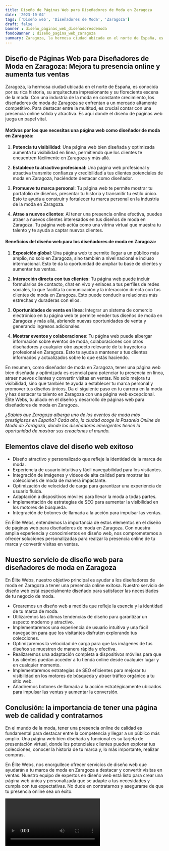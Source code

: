 ```yaml
---
title: Diseño de Páginas Web para Diseñadores de Moda en Zaragoza
date: '2023-10-04'
tags: ['Diseño web', 'Diseñadores de Moda', 'Zaragoza']
draft: false
banner : diseño_paginas_web_diseñadoresdemoda
fondoBanner : diseño_pagina_web_zaragoza
summary: Zaragoza, la hermosa ciudad ubicada en el norte de España, es conocida por su rica historia, su arquitectura impresionante y su floreciente escena de la moda. Con una industria de la moda en constante crecimiento, los diseñadores de moda de Zaragoza se enfrentan a un mercado altamente competitivo. Para destacar entre la multitud, es crucial contar con una presencia online sólida y atractiva. Es aquí donde el diseño de páginas web juega un papel vital.
---
```


## Diseño de Páginas Web para Diseñadores de Moda en Zaragoza: Mejora tu presencia online y aumenta tus ventas

Zaragoza, la hermosa ciudad ubicada en el norte de España, es conocida por su rica historia, su arquitectura impresionante y su floreciente escena de la moda. Con una industria de la moda en constante crecimiento, los diseñadores de moda de Zaragoza se enfrentan a un mercado altamente competitivo. Para destacar entre la multitud, es crucial contar con una presencia online sólida y atractiva. Es aquí donde el diseño de páginas web juega un papel vital.

#### Motivos por los que necesitas una página web como diseñador de moda en Zaragoza:

1. **Potencia tu visibilidad**: Una página web bien diseñada y optimizada aumenta tu visibilidad en línea, permitiendo que los clientes te encuentren fácilmente en Zaragoza y más allá.

2. **Establece tu atractivo profesional**: Una página web profesional y atractiva transmite confianza y credibilidad a tus clientes potenciales de moda en Zaragoza, haciéndote destacar como diseñador.

3. **Promueve tu marca personal**: Tu página web te permite mostrar tu portafolio de diseños, presentar tu historia y transmitir tu estilo único. Esto te ayuda a construir y fortalecer tu marca personal en la industria de la moda en Zaragoza.

4. **Atrae a nuevos clientes**: Al tener una presencia online efectiva, puedes atraer a nuevos clientes interesados ​​en tus diseños de moda en Zaragoza. Tu página web actúa como una vitrina virtual que muestra tu talento y te ayuda a captar nuevos clientes.

#### Beneficios del diseño web para los diseñadores de moda en Zaragoza:

1. **Exposición global**: Una página web te permite llegar a un público más amplio, no solo en Zaragoza, sino también a nivel nacional e incluso internacional. Esto te da la oportunidad de ampliar tu base de clientes y aumentar tus ventas.

2. **Interacción directa con tus clientes**: Tu página web puede incluir formularios de contacto, chat en vivo y enlaces a tus perfiles de redes sociales, lo que facilita la comunicación y la interacción directa con tus clientes de moda en Zaragoza. Esto puede conducir a relaciones más estrechas y duraderas con ellos.

3. **Oportunidades de venta en línea**: Integrar un sistema de comercio electrónico en tu página web te permite vender tus diseños de moda en Zaragoza y más allá, abriendo nuevas oportunidades de venta y generando ingresos adicionales.

4. **Mostrar eventos y colaboraciones**: Tu página web puede albergar información sobre eventos de moda, colaboraciones con otros diseñadores y cualquier otro aspecto relevante de tu trayectoria profesional en Zaragoza. Esto te ayuda a mantener a tus clientes informados y actualizados sobre lo que estás haciendo.

En resumen, como diseñador de moda en Zaragoza, tener una página web bien diseñada y optimizada es esencial para potenciar tu presencia en línea, atraer nuevos clientes y convertir visitas en ventas. No solo mejora tu visibilidad, sino que también te ayuda a establecer tu marca personal y promover tus diseños únicos. Da el siguiente paso en tu carrera en la moda y haz destacar tu talento en Zaragoza con una página web excepcional. Élite Webs, tu aliado en el diseño y desarrollo de páginas web para diseñadores de moda en Zaragoza.

*¿Sabías que Zaragoza alberga uno de los eventos de moda más prestigiosos en España? Cada año, la ciudad acoge la Pasarela Online de Moda de Zaragoza, donde los diseñadores emergentes tienen la oportunidad de mostrar sus creaciones al mundo.*

<GifSeo />

<Cta />

## Elementos clave del diseño web exitoso

- Diseño atractivo y personalizado que refleje la identidad de la marca de moda.
- Experiencia de usuario intuitiva y fácil navegabilidad para los visitantes.
- Integración de imágenes y videos de alta calidad para mostrar las colecciones de moda de manera impactante.
- Optimización de velocidad de carga para garantizar una experiencia de usuario fluida.
- Adaptación a dispositivos móviles para llevar la moda a todas partes.
- Implementación de estrategias de SEO para aumentar la visibilidad en los motores de búsqueda.
- Integración de botones de llamada a la acción para impulsar las ventas.

En Élite Webs, entendemos la importancia de estos elementos en el diseño de páginas web para diseñadores de moda en Zaragoza. Con nuestra amplia experiencia y conocimientos en diseño web, nos comprometemos a ofrecer soluciones personalizadas para realzar la presencia online de tu marca y convertir visitas en ventas.

## Nuestro servicio de diseño web para diseñadores de moda en Zaragoza

En Élite Webs, nuestro objetivo principal es ayudar a los diseñadores de moda en Zaragoza a tener una presencia online exitosa. Nuestro servicio de diseño web está especialmente diseñado para satisfacer las necesidades de tu negocio de moda. 

- Crearemos un diseño web a medida que refleje la esencia y la identidad de tu marca de moda.
- Utilizaremos las últimas tendencias de diseño para garantizar un aspecto moderno y atractivo.
- Implementaremos una experiencia de usuario intuitiva y una fácil navegación para que los visitantes disfruten explorando tus colecciones.
- Optimizaremos la velocidad de carga para que las imágenes de tus diseños se muestren de manera rápida y efectiva.
- Realizaremos una adaptación completa a dispositivos móviles para que tus clientes puedan acceder a tu tienda online desde cualquier lugar y en cualquier momento.
- Implementaremos estrategias de SEO eficientes para mejorar tu visibilidad en los motores de búsqueda y atraer tráfico orgánico a tu sitio web.
- Añadiremos botones de llamada a la acción estratégicamente ubicados para impulsar las ventas y aumentar la conversión.

## Conclusión: la importancia de tener una página web de calidad y contratarnos

En el mundo de la moda, tener una presencia online de calidad es fundamental para destacar entre la competencia y llegar a un público más amplio. Una página web bien diseñada y funcional es su tarjeta de presentación virtual, donde los potenciales clientes pueden explorar tus colecciones, conocer la historia de tu marca y, lo más importante, realizar compras.

En Élite Webs, nos enorgullece ofrecer servicios de diseño web que ayudarán a tu marca de moda en Zaragoza a destacar y convertir visitas en ventas. Nuestro equipo de expertos en diseño web está listo para crear una página web única y personalizada que se adapte a tus necesidades y cumpla con tus expectativas. No dude en contratarnos y asegurarse de que tu presencia online sea un éxito.

<Video />

<CtaBot job='Diseñadores de Moda' city='Zaragoza'/>

<Gmaps query='Zaragoza+españa+maps' />